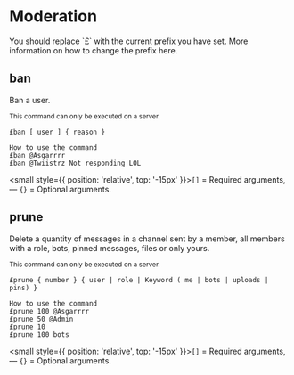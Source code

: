 
# Moderation

<Callout emoji="ℹ️" background = 'bg-blue-100 dark:text-gray-800'>
    You should replace `£` with the current prefix you have set.
    More information on how to change the prefix here.
</Callout>

## ban
Ban a user.

<small>This command can only be executed on a server.</small>

```
£ban [ user ] { reason }

How to use the command
£ban @Asgarrrr
£ban @Twiistrz Not responding LOL
```
<small style={{ position: 'relative', top: '-15px' }}>`[]` = Required arguments, — `{}` = Optional arguments.</small>

## prune
Delete a quantity of messages in a channel sent by a member, all members with a role, bots, pinned messages, files or only yours.

<small>This command can only be executed on a server.</small>

```
£prune { number } { user | role | Keyword ( me | bots | uploads | pins) }

How to use the command
£prune 100 @Asgarrrr
£prune 50 @Admin
£prune 10
£prune 100 bots
```
<small style={{ position: 'relative', top: '-15px' }}>`[]` = Required arguments, — `{}` = Optional arguments.</small>
